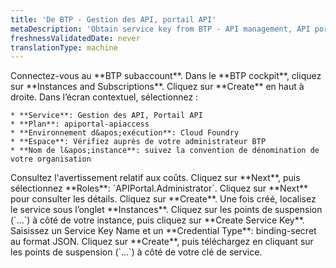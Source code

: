 ```yaml
---
title: 'De BTP - Gestion des API, portail API'
metaDescription: 'Obtain service key from BTP - API management, API portal'
freshnessValidatedDate: never
translationType: machine
---
```


<Steps>
  <Step>
    Connectez-vous au **BTP subaccount**.
  </Step>

  <Step>
    Dans le **BTP cockpit**, cliquez sur **Instances and Subscriptions**.
  </Step>

  <Step>
    Cliquez sur **Create** en haut à droite.
  </Step>

  <Step>
    Dans l’écran contextuel, sélectionnez :

    * **Service**: Gestion des API, Portail API
    * **Plan**: apiportal-apiaccess
    * **Environnement d&apos;exécution**: Cloud Foundry
    * **Espace**: Vérifiez auprès de votre administrateur BTP
    * **Nom de l&apos;instance**: suivez la convention de dénomination de votre organisation
  </Step>

  <Step>
    Consultez l&apos;avertissement relatif aux coûts.
  </Step>

  <Step>
    Cliquez sur **Next**, puis sélectionnez **Roles**: `APIPortal.Administrator`.
  </Step>

  <Step>
    Cliquez sur **Next** pour consulter les détails.
  </Step>

  <Step>
    Cliquez sur **Create**.
  </Step>

  <Step>
    Une fois créé, localisez le service sous l’onglet **Instances**.
  </Step>

  <Step>
    Cliquez sur les points de suspension (`...`) à côté de votre instance, puis cliquez sur **Create Service Key**.
  </Step>

  <Step>
    Saisissez un Service Key Name et un **Credential Type**: binding-secret au format JSON.
  </Step>

  <Step>
    Cliquez sur **Create**, puis téléchargez en cliquant sur les points de suspension (`...`) à côté de votre clé de service.
  </Step>
</Steps>